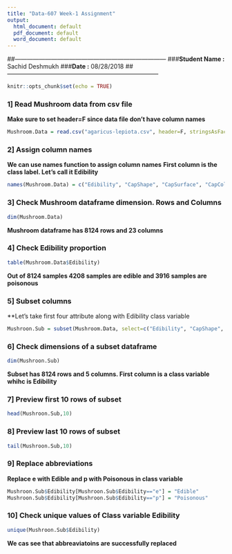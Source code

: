 ```yaml
---
title: "Data-607 Week-1 Assignment"
output:
  html_document: default
  pdf_document: default
  word_document: default
---
```

##---------------------------------------------------------------------------
###**Student Name :** Sachid Deshmukh
###**Date :** 08/28/2018
##---------------------------------------------------------------------------

```r
knitr::opts_chunk$set(echo = TRUE)
```

### 1] Read Mushroom data from csv file

**Make sure to set header=F since data file don't have column names**

```r
Mushroom.Data = read.csv("agaricus-lepiota.csv", header=F, stringsAsFactors=FALSE)
```

### 2] Assign column names

**We can use names function to assign column names**
**First column is the class label. Let's call it Edibility**

```r
names(Mushroom.Data) = c("Edibility", "CapShape", "CapSurface", "CapColor", "Bruises", "Odor", "GrillAttachment", "GrillSpacing", "GrillSize", "GrillColor", "StalkShape", "StalkRoot","StalkSurfaceAboveRing","StalkSurfaceBelowRing", "StalkColorAboveRing", "StalkColorBelowRing", "VeilType", "VeilColor", "RingNumber", "RingType", "SporeSprintColor", "Population", "Habitat")
```

### 3] Check Mushroom dataframe dimension. Rows and Columns

```r
dim(Mushroom.Data)
```
**Mushroom dataframe has 8124 rows and 23 columns**

### 4] Check Edibility proportion

```r
table(Mushroom.Data$Edibility)
```
**Out of 8124 samples 4208 samples are edible and 3916 samples are poisonous**

### 5] Subset columns
**Let's take first four attribute along with Edibility class variable

```r
Mushroon.Sub = subset(Mushroom.Data, select=c("Edibility", "CapShape", "CapSurface", "CapColor", "Bruises"))
```

### 6] Check dimensions of a subset dataframe

```r
dim(Mushroon.Sub)
```
**Subset has 8124 rows and 5 columns. First column is a class variable whihc is Edibility**

### 7] Preview first 10 rows of subset

```r
head(Mushroon.Sub,10)
```
### 8] Preview last 10 rows of subset

```r
tail(Mushroon.Sub,10)
```

### 9] Replace abbreviations
**Replace e with Edible and p with Poisonous in class variable**

```r
Mushroon.Sub$Edibility[Mushroon.Sub$Edibility=="e"] = "Edible"
Mushroon.Sub$Edibility[Mushroon.Sub$Edibility=="p"] = "Poisonous"
```
### 10] Check unique values of Class variable Edibility

```r
unique(Mushroon.Sub$Edibility)
```
**We cas see that abbreaviatoins are successfully replaced**
